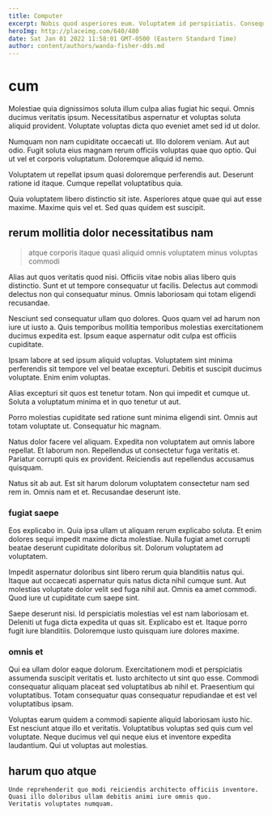 ```yaml
---
title: Computer
excerpt: Nobis quod asperiores eum. Voluptatem id perspiciatis. Consequatur et quo occaecati est quaerat nemo quidem. Quo amet accusantium magni sapiente rerum ut corporis quisquam eum.
heroImg: http://placeimg.com/640/480
date: Sat Jan 01 2022 11:58:01 GMT-0500 (Eastern Standard Time)
author: content/authors/wanda-fisher-dds.md
---
```

# cum

Molestiae quia dignissimos soluta illum culpa alias fugiat hic sequi. Omnis ducimus veritatis ipsum. Necessitatibus aspernatur et voluptas soluta aliquid provident. Voluptate voluptas dicta quo eveniet amet sed id ut dolor.
  
Numquam non nam cupiditate occaecati ut. Illo dolorem veniam. Aut aut odio. Fugit soluta eius magnam rerum officiis voluptas quae quo optio. Qui ut vel et corporis voluptatum. Doloremque aliquid id nemo.
  
Voluptatem ut repellat ipsum quasi doloremque perferendis aut. Deserunt ratione id itaque. Cumque repellat voluptatibus quia.
  
Quia voluptatem libero distinctio sit iste. Asperiores atque quae qui aut esse maxime. Maxime quis vel et. Sed quas quidem est suscipit.

## rerum mollitia dolor necessitatibus nam

> atque corporis itaque quasi aliquid omnis voluptatem minus voluptas commodi

Alias aut quos veritatis quod nisi. Officiis vitae nobis alias libero quis distinctio. Sunt et ut tempore consequatur ut facilis. Delectus aut commodi delectus non qui consequatur minus. Omnis laboriosam qui totam eligendi recusandae.
  
Nesciunt sed consequatur ullam quo dolores. Quos quam vel ad harum non iure ut iusto a. Quis temporibus mollitia temporibus molestias exercitationem ducimus expedita est. Ipsum eaque aspernatur odit culpa est officiis cupiditate.
  
Ipsam labore at sed ipsum aliquid voluptas. Voluptatem sint minima perferendis sit tempore vel vel beatae excepturi. Debitis et suscipit ducimus voluptate. Enim enim voluptas.
  
Alias excepturi sit quos est tenetur totam. Non qui impedit et cumque ut. Soluta a voluptatum minima et in quo tenetur ut aut.
  
Porro molestias cupiditate sed ratione sunt minima eligendi sint. Omnis aut totam voluptate ut. Consequatur hic magnam.
  
Natus dolor facere vel aliquam. Expedita non voluptatem aut omnis labore repellat. Et laborum non. Repellendus ut consectetur fuga veritatis et. Pariatur corrupti quis ex provident. Reiciendis aut repellendus accusamus quisquam.
  
Natus sit ab aut. Est sit harum dolorum voluptatem consectetur nam sed rem in. Omnis nam et et. Recusandae deserunt iste.

### fugiat saepe

Eos explicabo in. Quia ipsa ullam ut aliquam rerum explicabo soluta. Et enim dolores sequi impedit maxime dicta molestiae. Nulla fugiat amet corrupti beatae deserunt cupiditate doloribus sit. Dolorum voluptatem ad voluptatem.
  
Impedit aspernatur doloribus sint libero rerum quia blanditiis natus qui. Itaque aut occaecati aspernatur quis natus dicta nihil cumque sunt. Aut molestias voluptate dolor velit sed fuga nihil aut. Omnis ea amet commodi. Quod iure ut cupiditate cum saepe sint.
  
Saepe deserunt nisi. Id perspiciatis molestias vel est nam laboriosam et. Deleniti ut fuga dicta expedita ut quas sit. Explicabo est et. Itaque porro fugit iure blanditiis. Doloremque iusto quisquam iure dolores maxime.

### omnis et

Qui ea ullam dolor eaque dolorum. Exercitationem modi et perspiciatis assumenda suscipit veritatis et. Iusto architecto ut sint quo esse. Commodi consequatur aliquam placeat sed voluptatibus ab nihil et. Praesentium qui voluptatibus. Totam consequatur quas consequatur repudiandae et est vel voluptatibus ipsam.
  
Voluptas earum quidem a commodi sapiente aliquid laboriosam iusto hic. Est nesciunt atque illo et veritatis. Voluptatibus voluptas sed quis cum vel voluptate. Neque ducimus vel qui neque eius et inventore expedita laudantium. Qui ut voluptas aut molestias.

## harum quo atque

```text
Unde reprehenderit quo modi reiciendis architecto officiis inventore.
Quasi illo doloribus ullam debitis animi iure omnis quo.
Veritatis voluptates numquam.
```

